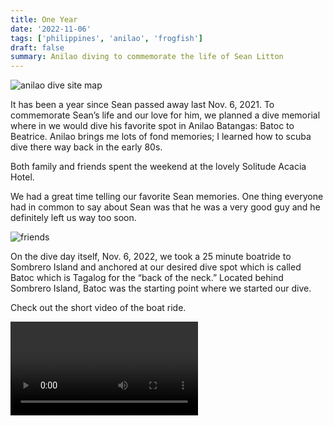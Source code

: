 ```yaml
---
title: One Year
date: '2022-11-06'
tags: ['philippines', 'anilao', 'frogfish']
draft: false
summary: Anilao diving to commemorate the life of Sean Litton
---
```


<Image
  src="/static/images/one-year/anilao-dive-sites.jpg"
  width={800}
  height={927}
  alt="anilao dive site map"
/>

It has been a year since Sean passed away last Nov. 6, 2021. To commemorate Sean’s life and our love for him, we planned a dive memorial where in we would dive his favorite spot in Anilao Batangas: Batoc to Beatrice. Anilao brings me lots of fond memories; I learned how to scuba dive there way back in the early 80s.

Both family and friends spent the weekend at the lovely Solitude Acacia Hotel.

We had a great time telling our favorite Sean memories. One thing everyone had in common to say about Sean was that he was a very good guy and he definitely left us way too soon.

<Image src="/static/images/one-year/sean-friends.jpg" width={800} height={927} alt="friends" />

On the dive day itself, Nov. 6, 2022, we took a 25 minute boatride to Sombrero Island and anchored at our desired dive spot which is called Batoc which is Tagalog for the “back of the neck.” Located behind Sombrero Island, Batoc was the starting point where we started our dive.

Check out the short video of the boat ride.

<Video embedId="LhDCmt5rY6s?si=z8xSNbW1bA4YIyyD" />

If your are reading this from a mobile device, watch the video [here](https://youtube.com/shorts/LhDCmt5rY6s?si=MpDsJQV32X34La9U).

Sombrero is a Tagalog word (and a Spanish one too) for hat as you can see with the island’s shape.

<Image src="/static/images/one-year/sombrero.jpg" width={800} height={927} alt="sombrero" />

I was with Sean, his girlfriend Gabbie, and his first shnauzer Milo, in this same dive site back in February 2015.

<Image
  src="/static/images/one-year/sean-gaby-milo-osay.jpg"
  width={800}
  height={927}
  alt="sean and family"
/>

Prior to spreading Sean’s ashes, my sister Jenny, gave a very beautiful speech stating how we all loved and missed Sean, thanked everybody for spending the time to be at the event, and that although the price of love is grief, we would do it all over again.

<Video embedId="A4T-IHjfODQ?si=LlbKouBu_mGvnu2O" />

If your are reading this blog from a mobile device, watch the video [here](https://www.youtube.com/shorts/A4T-IHjfODQ).

The dive site usually has some current but not this time; the conditions were perfect! No current at all going from Batoc to Beatrice. The highlight for me was this very shy yellowish frogfish. I spotted it swimming to this wall and it was challenging to get a shot of her but I managed.

<Image
  src="/static/images/one-year/yellow-frog-fish.jpg"
  width={800}
  height={927}
  alt="yellow frog fish"
/>

Additional photos are [here](https://adobe.ly/3hiDHae).

I’m hanging out doing more dives the next few days so I’ll be posting more photos. Stay tuned! 🤿
